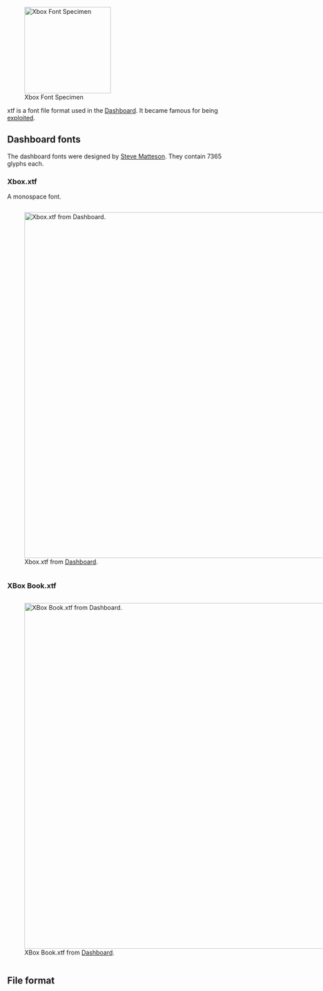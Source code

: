 [[File:Xbox-dashboard-font-specimen.png|thumb|200px|Xbox Font Specimen]]

xtf is a font file format used in the [[Dashboard]].
It became famous for being [[Exploits#Font hacks|exploited]].

== Dashboard fonts ==

The dashboard fonts were designed by [[Wikipedia:Steve Matteson|Steve Matteson]].
They contain 7365 glyphs each.

=== Xbox.xtf ===

A monospace font.

<div style="display: inline-block;">[[File:Xbox-xtf.png|800px|thumb|Xbox.xtf from [[Dashboard]].]]</div>

=== XBox Book.xtf ===

<div style="display: inline-block;">[[File:XBox Book-xtf.png|800px|thumb|XBox Book.xtf from [[Dashboard]].]]</div>

== File format ==

{{FIXME}}